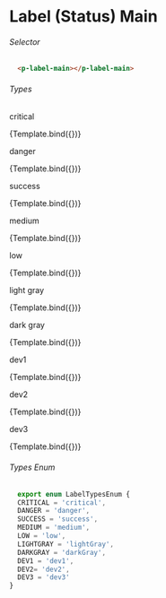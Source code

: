 
<Meta title='Components/Label (Status)/Main'
  component={LabelMainComponent}
 />

# Label (Status) Main


###### Selector

```html
  <p-label-main></p-label-main>
```
###### Types
<Canvas>
  <p className="story-title">critical</p>
  <Story name="Critical"
    args={{ type: LabelTypesEnum.CRITICAL, label: 'Label' }}>
    {Template.bind({})}
  </Story>
  <p className="story-title">danger</p>
  <Story name="Danger"
    args={{ type: LabelTypesEnum.DANGER, label: 'Label' }}>
    {Template.bind({})}
  </Story>
  <p className="story-title">success</p>
   <Story name="Success"
    args={{ type: LabelTypesEnum.SUCCESS, label: 'Label' }}>
    {Template.bind({})}
  </Story>
  <p className="story-title">medium</p>
   <Story name="Medium"
    args={{ type: LabelTypesEnum.MEDIUM, label: 'Label' }}>
    {Template.bind({})}
  </Story>
  <p className="story-title">low</p>
   <Story name="Low"
    args={{ type: LabelTypesEnum.LOW, label: 'Label' }}>
    {Template.bind({})}
  </Story>
  <p className="story-title">light gray</p>
   <Story name="Light Gray"
    args={{ type: LabelTypesEnum.LIGHTGRAY, label: 'Label' }}>
    {Template.bind({})}
  </Story>
  <p className="story-title">dark gray</p>
   <Story name="Dark Gray"
    args={{ type: LabelTypesEnum.DARKGRAY, label: 'Label' }}>
    {Template.bind({})}
  </Story>
  <p className="story-title">dev1</p>
   <Story name="Dev1"
    args={{ type: LabelTypesEnum.DEV1, label: 'Label' }}>
    {Template.bind({})}
  </Story>
  <p className="story-title">dev2</p>
   <Story name="Dev2"
    args={{ type: LabelTypesEnum.DEV2, label: 'Label' }}>
    {Template.bind({})}
  </Story>
  <p className="story-title">dev3</p>
  <Story name="Dev3"
    args={{ type: LabelTypesEnum.DEV3, label: 'Label' }}>
    {Template.bind({})}
  </Story>
</Canvas>

###### Types Enum

```ts
  export enum LabelTypesEnum {
  CRITICAL = 'critical',
  DANGER = 'danger',
  SUCCESS = 'success',
  MEDIUM = 'medium',
  LOW = 'low',
  LIGHTGRAY = 'lightGray',
  DARKGRAY = 'darkGray',
  DEV1 = 'dev1',
  DEV2= 'dev2',
  DEV3 = 'dev3'
}
```